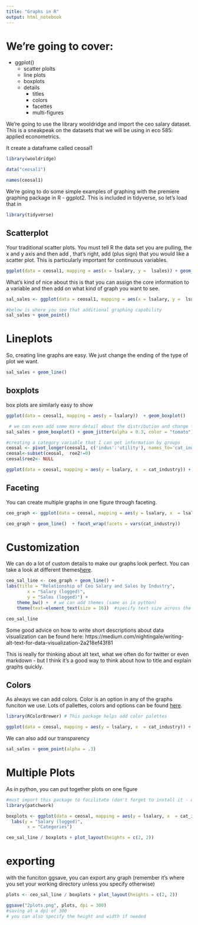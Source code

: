 ```yaml
---
title: "Graphs in R"
output: html_notebook
---
```


# We're going to cover:

 - ggplot()
    - scatter plolts
    - line plots
    - boxplots
    - details
        - titles
        - colors
        - facettes
        - multi-figures


We're going to use the library wooldridge and import the ceo salary dataset. This is a sneakpeak on the datasets that we will be using in eco 585: applied econometrics.

It create a dataframe called ceosal1

```r
library(wooldridge)

data("ceosal1")

names(ceosal1)
```

We're going to do some simple examples of graphing with the premiere graphing package in R - ggplot2. This is included in tidyverse, so let's load that in

```r
library(tidyverse)
```

## Scatterplot

Your traditional scatter plots. You must tell R the data set you are pulling, the x and y axis and then add , that's right, add (plus sign) that you would like a scatter plot. This is particularly important for continuous variables.

```r
ggplot(data = ceosal1, mapping = aes(x = lsalary, y =  lsales)) + geom_point()
```

What's kind of nice about this is that you can assign the core information to a variable and then add on what kind of graph you want to see.
```r
sal_sales <- ggplot(data = ceosal1, mapping = aes(x = lsalary, y =  lsales)) 

#below is where you see that additional graphing capability
sal_sales + geom_point()
```

# Lineplots


So, creating line graphs are easy. We just change the ending of the type of plot we want. 
```r
sal_sales + geom_line()
```

## boxplots
box plots are similarly easy to show

```r

ggplot(data = ceosal1, mapping = aes(y = lsalary))  + geom_boxplot()

 # we can even add some more detail about the distribution and change the color
sal_sales + geom_boxplot() + geom_jitter(alpha = 0.3, color = "tomato")

```
```r

#creating a category variable that I can get information by groups
ceosal <- pivot_longer(ceosal1, c('indus':'utility'), names_to='cat_industry', values_to= 'roe2')
ceosal<-subset(ceosal,  roe2!=0)
ceosal$roe2<- NULL

```


```r
ggplot(data = ceosal, mapping = aes(y = lsalary, x  = cat_industry)) + geom_boxplot() 
```

## Faceting

You can create multiple graphs in one figure through faceting. 

```r
ceo_graph <- ggplot(data = ceosal, mapping = aes(y = lsalary, x  = lsales)) 

ceo_graph + geom_line()  + facet_wrap(facets = vars(cat_industry))
```
# Customization

We can do a lot of custom details to make our graphs look perfect.  You can take a look at different themes[here](https://ggplot2.tidyverse.org/reference/ggtheme.html).

```r
ceo_sal_line <- ceo_graph + geom_line() +
labs(title = "Relationship of Ceo Salary and Sales by Industry",
        x = "Salary (logged)",
        y = "Sales (logged)") +
    theme_bw() +  # we can add themes (same as in python)
    theme(text=element_text(size = 16))  #specify text size across the entire graph

ceo_sal_line
```

Some good advice on how to write short descriptions about data visualization can be found here: 
https://medium.com/nightingale/writing-alt-text-for-data-visualization-2a218ef43f81 

This is really for thinking about alt text, what we often do for twitter or even markdown - but I think it's a good way to think about how to title and explain graphs quickly.

## Colors

As always we can add colors. Color is an option in any of the graphs funciton we use. Lots of pallettes, colors and options can be found [here](https://www.datanovia.com/en/blog/top-r-color-palettes-to-know-for-great-data-visualization/).    

```r
library(RColorBrewer) # This package helps add color palettes

ggplot(data = ceosal, mapping = aes(y = lsalary, x  = cat_industry)) + geom_point(aes(color = cat_industry))

```

We can also add our transparency 

```r
sal_sales + geom_point(alpha = .3)
```



# Multiple Plots
As in python, you can put together plots on one figure

```r
#must import this package to facilitate (don't forget to install it - only have to do it once)
library(patchwork)

boxplots <- ggplot(data = ceosal, mapping = aes(y = lsalary, x  = cat_industry)) + geom_boxplot() +
  labs(y = "Salary (logged)",
        x = "Categories")

ceo_sal_line / boxplots + plot_layout(heights = c(2, 2))
```

# exporting
with the funciton ggsave, you can export any graph (remember it's where you set your working directory unless you specify otherwise)
```r

plots <- ceo_sal_line / boxplots + plot_layout(heights = c(2, 2))

ggsave("2plots.png", plots, dpi = 300)
#saving at a dpi of 300
# you can also specify the height and width if needed
```

